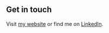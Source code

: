 ## Get in touch

Visit [my website](https://stacycsolomon.github.io/portfolio/) or find me on [LinkedIn](https://www.linkedin.com/in/stacycsolomon/). 